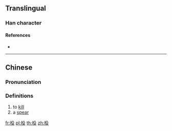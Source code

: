 ==Translingual==

===Han character===
{{Han char|rn=75|rad=木|as=04|sn=8|four=47947|canj=DHNE|ids=⿰木殳}}

====References====
* {{Han ref|kx=0514.020|dkj=14507|dj=0901.070|hdz=21174.020|uh=6778|ud=26488|bh=CCE6|bd=52454}}

----

==Chinese==
{{zh-forms}}

===Pronunciation===
{{zh-pron
|m=shū
|c=syu4
|mc=y
|oc=y
|ma=
|cat=v,n
}}

===Definitions===
# to [[kill]]
# a [[spear]]

[[fr:杸]]
[[pl:杸]]
[[th:杸]]
[[zh:杸]]